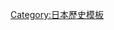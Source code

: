 {{Navbox
| name = 日本幕府和武家政權
| title = 日本[[幕府 (日本)|幕府]]和[[武家政权]]
| state = {{{state|autocollapse}}}
| bodyclass = hlist
| list1 =
* {{icon2|Ageha-cho.svg}} [[平氏政權]]（1167年－1185年）
* {{icon2|Sasa Rindo.svg}} [[镰仓幕府]]（1192年－1333年）
* {{icon2|Ashikaga mon.svg}} [[室町幕府]]（1338年－1573年）
* {{icon2|Oda emblem.svg}} [[織田政權]]（1568年－1583年）
* {{icon2|Goshichi no kiri.svg}} [[豐臣政權]]（1585年－1603年）
* {{icon2|Mitsubaaoi.svg}} [[江户幕府]]（1603年－1868年）
}}<noinclude>
{{collapsible option}}
[[Category:日本幕府| ]]
[[Category:武家政權| ]]
[[Category:日本歷史模板]]
</noinclude>